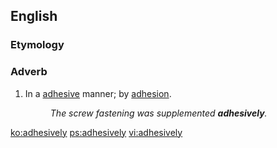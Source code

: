 ==English==

===Etymology===
{{suffix|adhesive|ly}}

===Adverb===
{{en-adv}}

# In a [[adhesive]] manner; by [[adhesion]].
#: ''The screw fastening was supplemented '''adhesively'''.''

[[ko:adhesively]]
[[ps:adhesively]]
[[vi:adhesively]]
